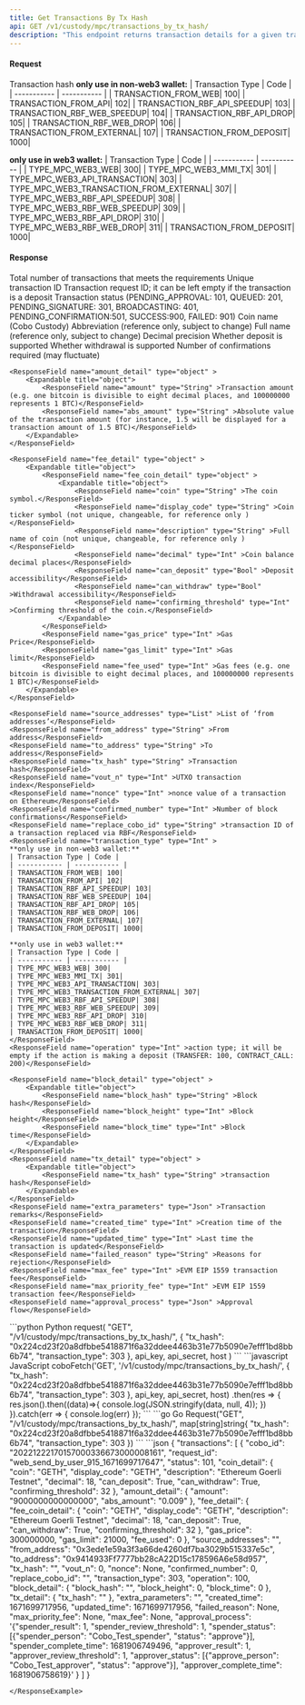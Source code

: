 ```yaml
---
title: Get Transactions By Tx Hash
api: GET /v1/custody/mpc/transactions_by_tx_hash/ 
description: "This endpoint returns transaction details for a given transaction hash. The response is a JSON object containing transaction details such as transaction hash, block number, sender address, recipient address, value, and gas used. The endpoint also accepts an optional parameter 'transaction_type' to filter the transaction details based on the type of transaction."
---
```

#### Request 

<ParamField query="tx_hash" type="String" required>Transaction hash</ParamField>
<ParamField query="transaction_type" type="int" >
**only use in non-web3 wallet:**
| Transaction Type | Code |
| ----------- | ----------- |
| TRANSACTION_FROM_WEB| 100|
| TRANSACTION_FROM_API| 102|
| TRANSACTION_RBF_API_SPEEDUP| 103|
| TRANSACTION_RBF_WEB_SPEEDUP| 104|
| TRANSACTION_RBF_API_DROP| 105|
| TRANSACTION_RBF_WEB_DROP| 106|
| TRANSACTION_FROM_EXTERNAL| 107|
| TRANSACTION_FROM_DEPOSIT| 1000|

**only use in web3 wallet:**
| Transaction Type | Code |
| ----------- | ----------- |
| TYPE_MPC_WEB3_WEB| 300|
| TYPE_MPC_WEB3_MMI_TX| 301|
| TYPE_MPC_WEB3_API_TRANSACTION| 303|
| TYPE_MPC_WEB3_TRANSACTION_FROM_EXTERNAL| 307|
| TYPE_MPC_WEB3_RBF_API_SPEEDUP| 308|
| TYPE_MPC_WEB3_RBF_WEB_SPEEDUP| 309|
| TYPE_MPC_WEB3_RBF_API_DROP| 310|
| TYPE_MPC_WEB3_RBF_WEB_DROP| 311|
| TRANSACTION_FROM_DEPOSIT| 1000|
</ParamField>

#### Response
<ResponseField name="total" type="Int" >Total number of transactions that meets the requirements</ResponseField>
<ResponseField name="transactions" type="object[]" >
  <Expandable title="object">
    <ResponseField name="cobo_id" type="String" >Unique transaction ID</ResponseField>
    <ResponseField name="request_id" type="String" >Transaction request ID; it can be left empty if the transaction is a deposit</ResponseField>
    <ResponseField name="status" type="Int" >Transaction status (PENDING_APPROVAL: 101, QUEUED: 201, PENDING_SIGNATURE: 301, BROADCASTING: 401, PENDING_CONFIRMATION:501, SUCCESS:900, FAILED: 901)</ResponseField>
    <ResponseField name="coin_detail" type="object" >
        <Expandable title="object">
            <ResponseField name="coin" type="String" >Coin name (Cobo Custody)</ResponseField>
            <ResponseField name="display_code" type="String" >Abbreviation (reference only, subject to change)</ResponseField>
            <ResponseField name="description" type="String" >Full name (reference only, subject to change)</ResponseField>
            <ResponseField name="decimal" type="Int" >Decimal precision</ResponseField>
            <ResponseField name="can_deposit" type="Bool" >Whether deposit is supported</ResponseField>
            <ResponseField name="can_withdraw" type="Bool" >Whether withdrawal is supported</ResponseField>
            <ResponseField name="confirming_threshold" type="Int" >Number of confirmations required (may fluctuate)</ResponseField>
        </Expandable>
    </ResponseField>

    <ResponseField name="amount_detail" type="object" >
        <Expandable title="object">
            <ResponseField name="amount" type="String" >Transaction amount (e.g. one bitcoin is divisible to eight decimal places, and 100000000 represents 1 BTC)</ResponseField>
            <ResponseField name="abs_amount" type="String" >Absolute value of the transaction amount (for instance, 1.5 will be displayed for a transaction amount of 1.5 BTC)</ResponseField>
        </Expandable>
    </ResponseField>

    <ResponseField name="fee_detail" type="object" >
        <Expandable title="object">
            <ResponseField name="fee_coin_detail" type="object" >
                <Expandable title="object">
                    <ResponseField name="coin" type="String" >The coin symbol.</ResponseField>
                    <ResponseField name="display_code" type="String" >Coin ticker symbol (not unique, changeable, for reference only )</ResponseField>
                    <ResponseField name="description" type="String" >Full name of coin (not unique, changeable, for reference only )</ResponseField>
                    <ResponseField name="decimal" type="Int" >Coin balance decimal places</ResponseField>
                    <ResponseField name="can_deposit" type="Bool" >Deposit accessibility</ResponseField>
                    <ResponseField name="can_withdraw" type="Bool" >Withdrawal accessibility</ResponseField>
                    <ResponseField name="confirming_threshold" type="Int" >Confirming threshold of the coin.</ResponseField>
                </Expandable>
            </ResponseField>
            <ResponseField name="gas_price" type="Int" >Gas Price</ResponseField>
            <ResponseField name="gas_limit" type="Int" >Gas limit</ResponseField>
            <ResponseField name="fee_used" type="Int" >Gas fees (e.g. one bitcoin is divisible to eight decimal places, and 100000000 represents 1 BTC)</ResponseField>
        </Expandable>
    </ResponseField>

    <ResponseField name="source_addresses" type="List" >List of ‘from addresses’</ResponseField>
    <ResponseField name="from_address" type="String" >From address</ResponseField>
    <ResponseField name="to_address" type="String" >To address</ResponseField>
    <ResponseField name="tx_hash" type="String" >Transaction hash</ResponseField>
    <ResponseField name="vout_n" type="Int" >UTXO transaction index</ResponseField>
    <ResponseField name="nonce" type="Int" >nonce value of a transaction on Ethereum</ResponseField>
    <ResponseField name="confirmed_number" type="Int" >Number of block confirmations</ResponseField>
    <ResponseField name="replace_cobo_id" type="String" >transaction ID of a transaction replaced via RBF</ResponseField>
    <ResponseField name="transaction_type" type="Int" >
    **only use in non-web3 wallet:**
    | Transaction Type | Code |
    | ----------- | ----------- |
    | TRANSACTION_FROM_WEB| 100|
    | TRANSACTION_FROM_API| 102|
    | TRANSACTION_RBF_API_SPEEDUP| 103|
    | TRANSACTION_RBF_WEB_SPEEDUP| 104|
    | TRANSACTION_RBF_API_DROP| 105|
    | TRANSACTION_RBF_WEB_DROP| 106|
    | TRANSACTION_FROM_EXTERNAL| 107|
    | TRANSACTION_FROM_DEPOSIT| 1000|

    **only use in web3 wallet:**
    | Transaction Type | Code |
    | ----------- | ----------- |
    | TYPE_MPC_WEB3_WEB| 300|
    | TYPE_MPC_WEB3_MMI_TX| 301|
    | TYPE_MPC_WEB3_API_TRANSACTION| 303|
    | TYPE_MPC_WEB3_TRANSACTION_FROM_EXTERNAL| 307|
    | TYPE_MPC_WEB3_RBF_API_SPEEDUP| 308|
    | TYPE_MPC_WEB3_RBF_WEB_SPEEDUP| 309|
    | TYPE_MPC_WEB3_RBF_API_DROP| 310|
    | TYPE_MPC_WEB3_RBF_WEB_DROP| 311|
    | TRANSACTION_FROM_DEPOSIT| 1000|
    </ResponseField>
    <ResponseField name="operation" type="Int" >action type; it will be empty if the action is making a deposit (TRANSFER: 100, CONTRACT_CALL: 200)</ResponseField>

    <ResponseField name="block_detail" type="object" >
        <Expandable title="object">
            <ResponseField name="block_hash" type="String" >Block hash</ResponseField>
            <ResponseField name="block_height" type="Int" >Block height</ResponseField>
            <ResponseField name="block_time" type="Int" >Block time</ResponseField>
        </Expandable>
    </ResponseField>
    <ResponseField name="tx_detail" type="object" >
        <Expandable title="object">
            <ResponseField name="tx_hash" type="String" >transaction hash</ResponseField>
        </Expandable>
    </ResponseField>
    <ResponseField name="extra_parameters" type="Json" >Transaction remarks</ResponseField>
    <ResponseField name="created_time" type="Int" >Creation time of the transaction</ResponseField>
    <ResponseField name="updated_time" type="Int" >Last time the transaction is updated</ResponseField>
    <ResponseField name="failed_reason" type="String" >Reasons for rejection</ResponseField>
    <ResponseField name="max_fee" type="Int" >EVM EIP 1559 transaction fee</ResponseField>
    <ResponseField name="max_priority_fee" type="Int" >EVM EIP 1559 transaction fee</ResponseField>
    <ResponseField name="approval_process" type="Json" >Approval flow</ResponseField>
   </Expandable>
</ResponseField>

<RequestExample>
```python Python
request(
    "GET",
    "/v1/custody/mpc/transactions_by_tx_hash/",
    {
        "tx_hash": "0x224cd23f20a8dfbbe5418871f6a32ddee4463b31e77b5090e7efff1bd8bb6b74",
        "transaction_type": 303
    },
    api_key, api_secret, host
)
```
```javascript JavaScript
coboFetch('GET', '/v1/custody/mpc/transactions_by_tx_hash/', {
    "tx_hash": "0x224cd23f20a8dfbbe5418871f6a32ddee4463b31e77b5090e7efff1bd8bb6b74",
    "transaction_type": 303
}, api_key, api_secret, host)
    .then(res => {
        res.json().then((data)=>{
            console.log(JSON.stringify(data, null, 4));
        })
    }).catch(err => {
        console.log(err)
    });
```
```go Go
Request("GET", "/v1/custody/mpc/transactions_by_tx_hash/", map[string]string{
    "tx_hash": "0x224cd23f20a8dfbbe5418871f6a32ddee4463b31e77b5090e7efff1bd8bb6b74",
    "transaction_type": 303
})
```
</RequestExample>

<ResponseExample>
```json
{
  "transactions": [
    {
      "cobo_id": "20221222170157000336673000008161",
      "request_id": "web_send_by_user_915_1671699717647",
      "status": 101,
      "coin_detail": {
        "coin": "GETH",
        "display_code": "GETH",
        "description": "Ethereum Goerli Testnet",
        "decimal": 18,
        "can_deposit": True,
        "can_withdraw": True,
        "confirming_threshold": 32
      },
      "amount_detail": {
        "amount": "9000000000000000",
        "abs_amount": "0.009"
      },
      "fee_detail": {
        "fee_coin_detail": {
          "coin": "GETH",
          "display_code": "GETH",
          "description": "Ethereum Goerli Testnet",
          "decimal": 18,
          "can_deposit": True,
          "can_withdraw": True,
          "confirming_threshold": 32
        },
        "gas_price": 300000000,
        "gas_limit": 21000,
        "fee_used": 0
      },
      "source_addresses": "",
      "from_address": "0x3ede1e59a3f3a66de4260df7ba3029b515337e5c",
      "to_address": "0x9414933Ff7777bb28cA22D15c178596A6e58d957",
      "tx_hash": "",
      "vout_n": 0,
      "nonce": None,
      "confirmed_number": 0,
      "replace_cobo_id": "",
      "transaction_type": 303,
      "operation": 100,
      "block_detail": {
        "block_hash": "",
        "block_height": 0,
        "block_time": 0
      },
      "tx_detail": {
        "tx_hash": ""
      },
      "extra_parameters": "",
      "created_time": 1671699717956,
      "updated_time": 1671699717956,
      "failed_reason": None,
      "max_priority_fee": None,
      "max_fee": None,
      "approval_process": '{"spender_result": 1, "spender_review_threshold": 1, "spender_status": [{"spender_person": "Cobo_Test_spender", "status": "approve"}], "spender_complete_time": 1681906749496, "approver_result": 1, "approver_review_threshold": 1, "approver_status": [{"approve_person": "Cobo_Test_approver", "status": "approve"}], "approver_complete_time": 1681906758619}'
    }
  ]
}

```
</ResponseExample>
